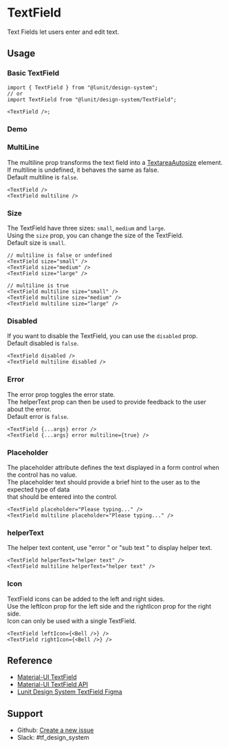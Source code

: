 

<Meta name="TextField Docs" of={TextFieldStories} />

# TextField

Text Fields let users enter and edit text.

## Usage

### Basic TextField

```tsx
import { TextField } from "@lunit/design-system";
// or
import TextField from "@lunit/design-system/TextField";

<TextField />;
```

### Demo

<Canvas of={TextFieldStories.BasicTextField} sourceState="none" />

<Controls />

### MultiLine

The multiline prop transforms the text field into a [TextareaAutosize](https://mui.com/material-ui/react-textarea-autosize/) element.<br />
If multiline is undefined, it behaves the same as false.<br />
Default multiline is `false`.

<Canvas of={TextFieldStories.MultiAndSingle} sourceState="none" />

```tsx
<TextField />
<TextField multiline />
```

### Size

The TextField have three sizes: `small`, `medium` and `large`.<br />
Using the `size` prop, you can change the size of the TextField.<br />
Default size is `small`.

<Canvas
  of={TextFieldSizeStories.TextFieldSize}
  meta={TextFieldSizeStories}
  sourceState="none"
/>

```tsx
// multiline is false or undefined
<TextField size="small" />
<TextField size="medium" />
<TextField size="large" />

// multiline is true
<TextField multiline size="small" />
<TextField multiline size="medium" />
<TextField multiline size="large" />
```

### Disabled

If you want to disable the TextField, you can use the `disabled` prop.<br />
Default disabled is `false`.

<Canvas of={TextFieldStories.Disabled} sourceState="none" />

```tsx
<TextField disabled />
<TextField multiline disabled />
```

### Error

The error prop toggles the error state.<br />
The helperText prop can then be used to provide feedback to the user about the error.<br />
Default error is `false`.

<Canvas of={TextFieldStories.Error} sourceState="none" />

```tsx
<TextField {...args} error />
<TextField {...args} error multiline={true} />
```

### Placeholder

The placeholder attribute defines the text displayed in a form control when the control has no value.<br />
The placeholder text should provide a brief hint to the user as to the expected type of data<br />
that should be entered into the control.

<Canvas of={TextFieldStories.Placeholder} sourceState="none" />

```tsx
<TextField placeholder="Please typing..." />
<TextField multiline placeholder="Please typing..." />
```

### helperText

The helper text content, use "error " or "sub text " to display helper text.

<Canvas of={TextFieldStories.HelperText} sourceState="none" />

```tsx
<TextField helperText="helper text" />
<TextField multiline helperText="helper text" />
```

### Icon

TextField icons can be added to the left and right sides.<br />
Use the leftIcon prop for the left side and the rightIcon prop for the right side. <br />
Icon can only be used with a single TextField.

<Canvas of={TextFieldStories.Icon} sourceState="none" />

```tsx
<TextField leftIcon={<Bell />} />
<TextField rightIcon={<Bell />} />
```

## Reference

- [Material-UI TextField](https://mui.com/material-ui/react-text-field/)
- [Material-UI TextField API](https://mui.com/material-ui/api/text-field/)
- [Lunit Design System TextField Figma](https://www.figma.com/file/BSdRUpEPp7XiJ9YnEqpf6F/1.0.0_Components?node-id=284%3A151&mode=dev)

## Support

- Github: [Create a new issue](https://github.com/lunit-io/design-system/issues/new)
- Slack: #tf_design_system
